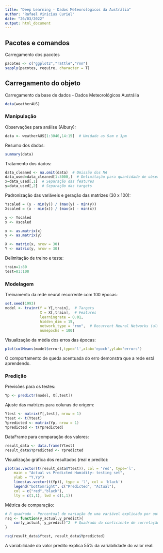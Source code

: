 ```yaml
---
title: "Deep Learning - Dados Meteorológicos da Austrália"
author: "Rafael Vinicius Curiel"
date: "26/03/2022"
output: html_document
---
```


## Pacotes e comandos

Carregamento dos pacotes  
```r
pacotes <- c("ggplot2","rattle","rnn")
sapply(pacotes, require, character = T) 
```


## Carregamento do objeto

Carregamento da base de dados - Dados Meteorológicos Austrália
```r
data(weatherAUS)
```



### Manipulação

Observações para análise (Albury):
```r
data <- weatherAUS[1:3040,14:15]  # Umidade as 9am e 3pm
```


Resumo dos dados:
```r
summary(data)
```


Tratamento dos dados:
```r
data_cleaned <- na.omit(data)  # Omissão dos NA
data_used=data_cleaned[1:3000,]  # Delimitação para quantidade de observações em múltiplo de 30
x=data_used[,1]  # Separação das features
y=data_used[,2]  # Separação das targets
```


Padronização das variáveis e geração das matrizes (30 x 100):
```r
Yscaled = (y - min(y)) / (max(y) - min(y))
Xscaled = (x - min(x)) / (max(x) - min(x))

y <- Yscaled
x <- Xscaled

x <- as.matrix(x)
y <- as.matrix(y)

X <- matrix(x, nrow = 30)
Y <- matrix(y, nrow = 30)
```


Delimitação de treino e teste:
```r
train=1:80
test=81:100
```


### Modelagem

Treinamento da rede neural recorrente com 100 épocas:
```r
set.seed(1993)
model <- trainr(Y = Y[,train],  # Targets
                X = X[,train],  # Features
                learningrate = 0.01,
                hidden_dim = 15,
                network_type = "rnn",  # Recurrent Neural Networks (alternativas: 'gru', 'lstm')
                numepochs = 100)
```


Visualização da média dos erros das épocas:
```r
plot(colMeans(model$error),type='l',xlab='epoch',ylab='errors')
```

O comportamento de queda acentuada do erro demonstra que a rede está aprendendo.


### Predição

Previsões para os testes:
```r
Yp <- predictr(model, X[,test])
```


Ajuste das matrizes para colunas de origem:
```r
Ytest <- matrix(Y[,test], nrow = 1)
Ytest <- t(Ytest)
Ypredicted <- matrix(Yp, nrow = 1)
Ypredicted <- t(Ypredicted)
```


DataFrame para comparação dos valores:
```r
result_data <- data.frame(Ytest)
result_data$Ypredicted <- Ypredicted
```


Visualização gráfica dos resultados (real e predito):
```r
plot(as.vector(t(result_data$Ytest)), col = 'red', type='l',
    main = "Actual vs Predicted Humidity: testing set",
    ylab = "Y,Yp")
    lines(as.vector(t(Yp)), type = 'l', col = 'black')
    legend("bottomright", c("Predicted", "Actual"),
    col = c("red","black"),
    lty = c(1,1), lwd = c(1,1))
```


Métrica de comparação:
```r
# R quadrado - Percentual de variação de uma variável explicada por outra
rsq <- function(y_actual,y_predict){
    cor(y_actual, y_predict)^2  # Quadrado do coeficiente de correlação (estatística)
}

rsq(result_data$Ytest, result_data$Ypredicted)
```
A variabilidade do valor predito explica 55% da variabilidade do valor real.
